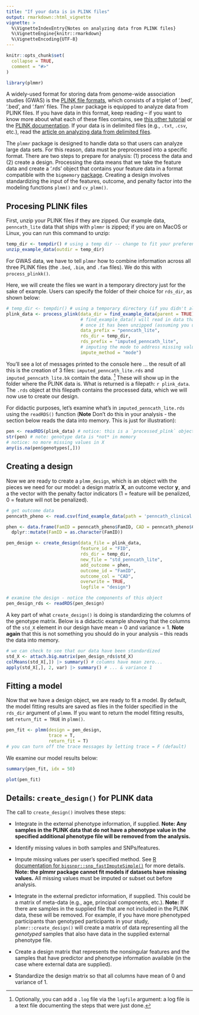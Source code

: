 ```yaml
---
title: "If your data is in PLINK files"
output: rmarkdown::html_vignette
vignette: >
  %\VignetteIndexEntry{Notes on analyzing data from PLINK files}
  %\VignetteEngine{knitr::rmarkdown}
  %\VignetteEncoding{UTF-8}
---
```


```r
knitr::opts_chunk$set(
  collapse = TRUE,
  comment = "#>"
)
```

```r
library(plmmr)
```

A widely-used format for storing data from genome-wide association studies (GWAS) is the [PLINK file formats](https://www.cog-genomics.org/plink/1.9/formats), which consists of a triplet of '.bed', '.bed', and '.fam' files. The `plmmr` package is equipped to analyze data from PLINK files. If you have data in this format, keep reading -- if you want to know more about what each of these files contains, see [this other tutorial](https://pbreheny.github.io/adv-gwas-tutorial/quality_control.html) or the [PLINK documentation](https://www.cog-genomics.org/plink/1.9). If your data is in delimited files (e.g., `.txt`, `.csv`, etc.), read the [article on analyzing data from delimited files](articles/filebacking.html).

The `plmmr` package is designed to handle data so that users can analyze large data sets. For this reason, data must be preprocessed into a specific format. There are two steps to prepare for analysis: (1) process the data and (2) create a design. Processing the data means that we take the feature data and create a '.rds' object that contains your feature data in a format compatible with the `bigmemory` [package](https://cran.r-project.org/web/packages/bigmemory/index.html). Creating a design involves standardizing the input of the features, outcome, and penalty factor into the modeling functions `plmm()` and `cv_plmm()`. 

## Procesing PLINK files 

First, unzip your PLINK files if they are zipped. Our example data, `penncath_lite` data that ships with `plmmr` is zipped; if you are on MacOS or Linux, you can run this command to unzip: 

```r
temp_dir <- tempdir() # using a temp dir -- change to fit your preference
unzip_example_data(outdir = temp_dir)
```

For GWAS data, we have to tell `plmmr` how to combine information across all three PLINK files (the `.bed`, `.bim`, and `.fam` files). We do this with `process_plinkk()`. 

Here, we will create the files we want in a temporary directory just for the sake of example. Users can specify the folder of their choice for `rds_dir`, as shown below:

```r
# temp_dir <- tempdir() # using a temporary directory (if you didn't already create one above)
plink_data <- process_plink(data_dir = find_example_data(parent = TRUE), 
                            # find_example_data() will read in data that 'shipped' with the package, 
                            # once it has been unzipped (assuming you unzipped in the same folder)
                            data_prefix = "penncath_lite",
                            rds_dir = temp_dir,
                            rds_prefix = "imputed_penncath_lite",
                            # imputing the mode to address missing values
                            impute_method = "mode")
```


You'll see a lot of messages printed to the console here ... the result of all this is the creation of 3 files: `imputed_penncath_lite.rds` and `imputed_penncath_lite.bk` contain the data. ^[Optionally, you can add a `.log` file via the `logfile` argument: a log file is a text file documenting the steps that were just done.] These will show up in the folder where the PLINK data is. What is returned is a filepath: `r plink_data`. The `.rds` object at this filepath contains the processed data, which we will now use to create our design. 

For didactic purposes, let's examine what's in `imputed_penncath_lite.rds` using the `readRDS()` function (**Note** Don't do this in your analysis - the section below reads the data into memory. This is just for illustration):

```r
pen <- readRDS(plink_data) # notice: this is a `processed_plink` object 
str(pen) # note: genotype data is *not* in memory
# notice: no more missing values in X
any(is.na(pen$genotypes[,]))
```


## Creating a design 
Now we are ready to create a `plmm_design`, which is an object with the pieces we need for our model: a design matrix $\mathbf{X}$, an outcome vector $\mathbf{y}$, and a the vector with the penalty factor indicators (1 = feature will be penalized, 0 = feature will not be penalized). 

```r
# get outcome data 
penncath_pheno <- read.csv(find_example_data(path = 'penncath_clinical.csv'))

phen <- data.frame(FamID = penncath_pheno$FamID, CAD = penncath_pheno$CAD) |>
  dplyr::mutate(FamID = as.character(FamID))

pen_design <- create_design(data_file = plink_data,
                            feature_id = "FID",
                            rds_dir = temp_dir,
                            new_file = "std_penncath_lite",
                            add_outcome = phen,
                            outcome_id = "FamID",
                            outcome_col = "CAD",
                            overwrite = TRUE,
                            logfile = "design")

# examine the design - notice the components of this object 
pen_design_rds <- readRDS(pen_design)
```

A key part of what `create_design()` is doing is standardizing the columns of the genotype matrix. Below is a didactic example showing that the columns of the `std_X` element in our design have mean = 0 and variance = 1. **Note again** that this is not something you should do in your analysis -- this reads the data into memory. 

```r
# we can check to see that our data have been standardized 
std_X <- attach.big.matrix(pen_design_rds$std_X)
colMeans(std_X[,]) |> summary() # columns have mean zero...
apply(std_X[,], 2, var) |> summary() # ... & variance 1
```


## Fitting a model 

Now that we have a design object, we are ready to fit a model. By default, the model fitting results are saved as files in the folder specified in the `rds_dir` argument of `plmmm`. If you want to return the model fitting results, set `return_fit = TRUE` in `plmm()`. 

```r
pen_fit <- plmm(design = pen_design,
                trace = T,
                return_fit = T)
# you can turn off the trace messages by letting trace = F (default)
```

We examine our model results below:

```r
summary(pen_fit, idx = 50)

plot(pen_fit)
```


## Details: `create_design()` for PLINK data

The call to `create_design()` involves these steps:

-   Integrate in the external phenotype information, if supplied. **Note: Any samples in the PLINK data that do not have a phenotype value in the specified additional phenotype file will be removed from the analysis.** 

-   Identify missing values in both samples and SNPs/features.

-   Impute missing values per user's specified method. See [R documentation for `bigsnpr::snp_fastImputeSimple()`](https://privefl.github.io/bigsnpr/reference/snp_fastImputeSimple.html) for more details. **Note: the plmmr package cannot fit models if datasets have missing values.** All missing values must be imputed or subset out before analysis.

-   Integrate in the external predictor information, if supplied. This could be a matrix of meta-data (e.g., age, principal components, etc.). **Note:** If there are samples in the supplied file that are not included in the PLINK data, these will be removed. For example, if you have more phenotyped participants than genotyped participants in your study, `plmmr::create_design()` will create a matrix of data representing all the *genotyped* samples that also have data in the supplied external phenotype file.

-   Create a design matrix that represents the nonsingular features and the samples that have predictor and phenotype information available (in the case where external data are supplied).

-   Standardize the design matrix so that all columns have mean of 0 and variance of 1. 
